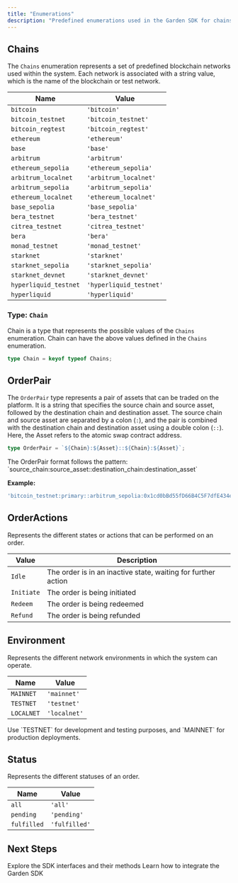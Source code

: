 ```yaml
---
title: "Enumerations"
description: "Predefined enumerations used in the Garden SDK for chains, order pairs, and statuses"
---
```


## Chains

The `Chains` enumeration represents a set of predefined blockchain networks used within the system. Each network is associated with a string value, which is the name of the blockchain or test network.

| **Name** | **Value** |
| --- | --- |
| `bitcoin` | `'bitcoin'` |
| `bitcoin_testnet` | `'bitcoin_testnet'` |
| `bitcoin_regtest` | `'bitcoin_regtest'` |
| `ethereum` | `'ethereum'` |
| `base` | `'base'` |
| `arbitrum` | `'arbitrum'` |
| `ethereum_sepolia` | `'ethereum_sepolia'` |
| `arbitrum_localnet` | `'arbitrum_localnet'` |
| `arbitrum_sepolia` | `'arbitrum_sepolia'` |
| `ethereum_localnet` | `'ethereum_localnet'` |
| `base_sepolia` | `'base_sepolia'` |
| `bera_testnet` | `'bera_testnet'` |
| `citrea_testnet` | `'citrea_testnet'` |
| `bera` | `'bera'` |
| `monad_testnet` | `'monad_testnet'` |
| `starknet` | `'starknet'` |
| `starknet_sepolia` | `'starknet_sepolia'` |
| `starknet_devnet` | `'starknet_devnet'` |
| `hyperliquid_testnet` | `'hyperliquid_testnet'` |
| `hyperliquid` | `'hyperliquid'` |

### Type: `Chain`

Chain is a type that represents the possible values of the `Chains` enumeration. Chain can have the above values defined in the `Chains` enumeration.

```typescript
type Chain = keyof typeof Chains;
```

## OrderPair

The `OrderPair` type represents a pair of assets that can be traded on the platform. It is a string that specifies the source chain and source asset, followed by the destination chain and destination asset. The source chain and source asset are separated by a colon (`:`), and the pair is combined with the destination chain and destination asset using a double colon (`::`). Here, the Asset refers to the atomic swap contract address.

```typescript
type OrderPair = `${Chain}:${Asset}::${Chain}:${Asset}`;
```

<Info>
The OrderPair format follows the pattern: `source_chain:source_asset::destination_chain:destination_asset`
</Info>

**Example:**

```typescript
'bitcoin_testnet:primary::arbitrum_sepolia:0x1cd0bBd55fD66B4C5F7dfE434eFD009C09e628d1';
```

## OrderActions

Represents the different states or actions that can be performed on an order.

| **Value** | **Description** |
| --- | --- |
| `Idle` | The order is in an inactive state, waiting for further action |
| `Initiate` | The order is being initiated |
| `Redeem` | The order is being redeemed |
| `Refund` | The order is being refunded |

## Environment

Represents the different network environments in which the system can operate.

| **Name** | **Value** |
| --- | --- |
| `MAINNET` | `'mainnet'` |
| `TESTNET` | `'testnet'` |
| `LOCALNET` | `'localnet'` |

<Note>
Use `TESTNET` for development and testing purposes, and `MAINNET` for production deployments.
</Note>

## Status

Represents the different statuses of an order.

| **Name** | **Value** |
| --- | --- |
| `all` | `'all'` |
| `pending` | `'pending'` |
| `fulfilled` | `'fulfilled'` |

## Next Steps

<CardGroup cols={2}>
  <Card title="Interfaces" href="/developers/sdk/interfaces">
    Explore the SDK interfaces and their methods
  </Card>
  <Card title="SDK Integration" href="/developers/sdk/sdk">
    Learn how to integrate the Garden SDK
  </Card>
</CardGroup> 